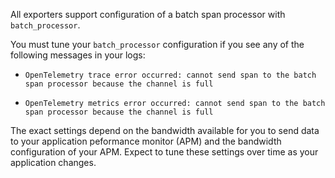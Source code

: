 All exporters support configuration of a batch span processor with `batch_processor`. 

You must tune your `batch_processor` configuration if you see any of the following messages in your logs:

* `OpenTelemetry trace error occurred: cannot send span to the batch span processor because the channel is full`

* `OpenTelemetry metrics error occurred: cannot send span to the batch span processor because the channel is full`

The exact settings depend on the bandwidth available for you to send data to your application peformance monitor (APM) and the bandwidth configuration of your APM. Expect to tune these settings over time as your application changes.
